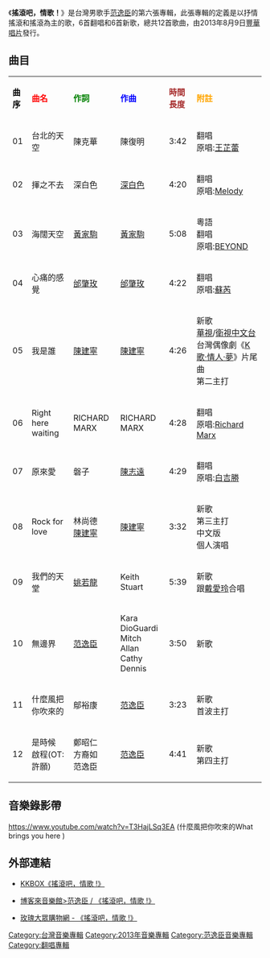 {{unreferenced|time=2013-11-20T01:27:30+00:00}}
{{Infobox Album
|  Name        = 搖滾吧，情歌！
|  Type        = [[翻唱專輯|翻唱專輯]]
|  Artist      = [[范逸臣|范逸臣]]
|  Cover       = 
|  Released    = 2013年8月9日
|  Recorded    = 2013年
|  Genre       = [[華語流行音樂|華語流行音樂]]
|  Length      = 
|  Label       = [[豐華唱片|豐華唱片]]
|  Number      =
|  Producer    = 
|  Reviews     =
|  Last album  = [[無樂不作|無樂不作]]<br />（2008年）
|  This album  = '''搖滾吧，情歌！'''<br />（2013年）
|  Next album  =
}}
《'''搖滾吧，情歌！'''》是台灣男歌手[[范逸臣|范逸臣]]的第六張專輯，此張專輯的定義是以抒情搖滾和搖滾為主的歌，6首翻唱和6首新歌，總共12首歌曲，由2013年8月9日[[豐華唱片|豐華唱片]]發行。

== 曲目 ==
{| class="wikitable"
|-
| <font color=black>'''曲序'''</font> || <font color=red>'''曲名'''</font> || <font color=green>'''作詞'''</font> || <font color=blue>'''作曲'''</font> || <font color=brown>'''時間長度'''</font> || <font color=orange>'''附註'''</font>
|-
| 01 || 台北的天空 || 陳克華 || 陳復明 || 3:42 || 翻唱<br />原唱:[[王芷蕾|王芷蕾]]
|-
| 02 || 揮之不去 || 深白色 || [[深白色|深白色]] || 4:20 || 翻唱<br />原唱:[[殷悅|Melody]]
|-
| 03 || 海闊天空 || [[黃家駒|黃家駒]] ||[[黃家駒|黃家駒]] || 5:08 || 粵語<br />翻唱<br />原唱:[[BEYOND|BEYOND]]
|-
| 04 || 心痛的感覺 || [[邰肇玫|邰肇玫]] || [[邰肇玫|邰肇玫]] || 4:22 ||  翻唱<br />原唱:[[蘇芮|蘇芮]]
|-
| 05 || 我是誰 || [[陳建寧|陳建寧]] || [[陳建寧|陳建寧]] || 4:26 || 新歌<br>[[華視|華視]]/[[衛視中文台|衛視中文台]]台灣偶像劇《[[K歌·情人·夢|K歌·情人·夢]]》片尾曲<br />第二主打
|-
| 06 || Right here waiting || RICHARD MARX || RICHARD MARX || 4:28|| 翻唱<br />原唱:[[Richard_Marx|Richard Marx]]
|-
| 07 || 原來愛 || 磐子 || [[陳志遠|陳志遠]] || 4:29 || 翻唱<br />原唱:[[白吉勝|白吉勝]]
|-
| 08 || Rock for love || 林尚德<br>[[陳建寧|陳建寧]] || [[陳建寧|陳建寧]] || 3:32 || 新歌<br />第三主打<br />中文版<br />個人演唱
|-
| 09 || 我們的天堂 || [[姚若龍|姚若龍]] || Keith Stuart || 5:39 || 新歌<br>跟[[戴愛玲|戴愛玲]]合唱
|-
| 10 || 無邊界 || [[范逸臣|范逸臣]] || Kara DioGuardi<br>Mitch Allan<br>Cathy Dennis || 3:50 || 新歌
|-
| 11 || 什麼風把你吹來的 || 鄔裕康 || [[范逸臣|范逸臣]] || 3:23 || 新歌<br />首波主打
|-
| 12 || 是時候 啟程(OT:許願) || 鄭昭仁<br>方裔如<br>范逸臣 || [[范逸臣|范逸臣]] || 4:41 || 新歌<br />第四主打
|}

== 音樂錄影帶 ==
{{expand-section}}
https://www.youtube.com/watch?v=T3HajLSq3EA {{Wayback|url=https://www.youtube.com/watch?v=T3HajLSq3EA |date=20201230181405 }} (什麼風把你吹來的What brings you here )
== 外部連結 ==
*{{zh-tw}}[http://www.kkbox.com/tw/tc/album/1seTyomPRK236-0F6TqY0091-index.html KKBOX《搖滾吧，情歌 !》] {{Wayback|url=http://www.kkbox.com/tw/tc/album/1seTyomPRK236-0F6TqY0091-index.html |date=20201205153730 }}
*{{zh-tw}}[http://www.books.com.tw/exep/cdfile.php?item=0020173278 博客來音樂館>范逸臣 / 《搖滾吧，情歌 !》] {{Wayback|url=http://www.books.com.tw/exep/cdfile.php?item=0020173278 |date=20160304084822 }}
*{{zh-tw}}[http://shopping.g-music.com.tw/ECProduct.aspx?ProductID=4715202208210 玫瑰大眾購物網 - 《搖滾吧，情歌 !》]{{dead link|date=2018年3月 |bot=InternetArchiveBot |fix-attempted=yes }}
{{Portal bar|台灣|音樂}}
[[Category:台灣音樂專輯|Category:台灣音樂專輯]]
[[Category:2013年音樂專輯|Category:2013年音樂專輯]]
[[Category:范逸臣音樂專輯|Category:范逸臣音樂專輯]]
[[Category:翻唱專輯|Category:翻唱專輯]]